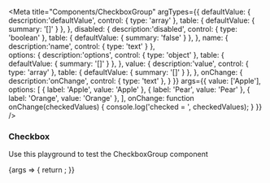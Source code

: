 

<Meta
  title="Components/CheckboxGroup"
  argTypes={{
    defaultValue: { 
      description:'defaultValue', 
      control: {
        type: 'array'
      },
      table: {
        defaultValue: {
          summary: '[]'
        }
      },
    },
    disabled: {
      description:'disabled', 
      control: {
        type: 'boolean'
      },
      table: {
        defaultValue: {
          summary: 'false'
        }
      },
    },
    name: {
      description:'name', 
      control: {
        type: 'text'
      }
    },  
    options: {
      description:'options', 
      control: {
        type: 'object'
      },
      table: {
        defaultValue: {
          summary: '[]'
        }
      },
    }, 
    value: {
      description:'value', 
      control: {
        type: 'array'
      },
      table: {
        defaultValue: {
          summary: '[]'
        }
      },
    }, 
    onChange: {
      description:'onChange', 
      control: {
        type: 'text'
      },
    }
  }}
  args={{
    value: ['Apple'],
    options: [
      { label: 'Apple', value: 'Apple' },
      { label: 'Pear', value: 'Pear' },
      { label: 'Orange', value: 'Orange' },
    ],
    onChange: function onChange(checkedValues) {
      console.log('checked = ', checkedValues);
    }
  }}
/>

### Checkbox

Use this playground to test the CheckboxGroup component

<Canvas>
  <Story name="Standard">
    {args => {
      return <CheckboxGroup {...args} />;
    }}
  </Story>
</Canvas>

<ArgsTable story="Standard" />